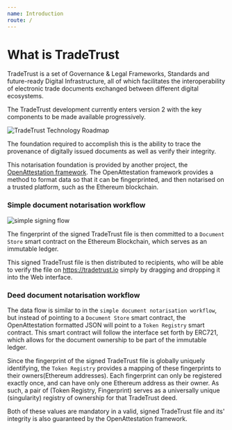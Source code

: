 ```yaml
---
name: Introduction
route: /
---
```


# What is TradeTrust

TradeTrust is a set of Governance & Legal Frameworks, Standards and future-ready Digital Infrastructure, all of which facilitates the interoperability of electronic trade documents exchanged between different digital ecosystems. 

The TradeTrust development currently enters version 2 with the key components to be made available progressively.

![TradeTrust Technology Roadmap](./TradeTrust-Prototype-v2-Technology-Roadmap.svg)

The foundation required to accomplish this is the ability to trace the provenance of digitally issued documents as well as verify their integrity.

This notarisation foundation is provided by another project, the [OpenAttestation framework](https://github.com/Open-Attestation/open-attestation). The OpenAttestation framework provides a method to format data so that it can be fingerprinted, and then notarised on a trusted platform, such as the Ethereum blockchain.


### Simple document notarisation workflow

![simple signing flow](./simple-signing.svg)

The fingerprint of the signed TradeTrust file is then committed to a `Document Store` smart contract on the Ethereum Blockchain, which serves as an immutable ledger.

This signed TradeTrust file is then distributed to recipients, who will be able to verify the file on https://tradetrust.io simply by dragging and dropping it into the Web interface.


### Deed document notarisation workflow

The data flow is similar to in the `simple document notarisation workflow`, but instead of pointing to a `Document Store` smart contract,  the OpenAttestation formatted JSON will point to a `Token Registry` smart contract. This smart contract will follow the interface set forth by ERC721, which allows for the document ownership to be part of the immutable ledger.

Since the fingerprint of the signed TradeTrust file is globally uniquely identifying, the `Token Registry` provides a mapping of these fingerprints to their owners(Ethereum addresses). Each fingerprint can only be registered exactly once, and can have only one Ethereum address as their owner. As such, a pair of (Token Registry, Fingerprint) serves as a universally unique (singularity) registry of ownership for that TradeTrust deed.

Both of these values are mandatory in a valid, signed TradeTrust file and its' integrity is also guaranteed by the OpenAttestation framework.
